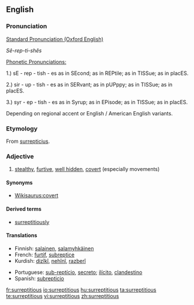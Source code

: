 ==English==

===Pronunciation===
{{rfp}}

[[Standard Pronunciation (Oxford English)]]

''
Sê-rep-ti-shês''

[[
Phonetic Pronunciations:]]

1.) sE - rep - tish - es     as in SEcond; as in REPtile; as in TISSue; as in placES.

2.) sir - up - tish - es     as in SERvant; as in pUPppy; as in TISSue; as in placES.

3.) syr - ep - tish - es     as in Syrup; as in EPisode; as in TISSue; as in placES.

Depending on regional accent or English / American English variants.

===Etymology===
From {{etyl|la}} [[surrepticius]].

===Adjective===
{{en-adj}}

# [[stealth]]y, [[furtive]], [[hidden|well hidden]], [[covert]] (especially movements)

====Synonyms====
* [[Wikisaurus:covert]]

====Derived terms====
* [[surreptitiously]]

====Translations====
{{trans-top|stealthy, furtive, well hidden, covert}}
* Finnish: [[salainen]], [[salamyhkäinen]]
* French: [[furtif]], [[subreptice]]
* Kurdish: [[dizîkî]], [[nehînî]], [[razberî]]
{{trans-mid}}
* Portuguese: [[sub-reptício]], [[secreto]]; [[ilícito]], [[clandestino]]
* Spanish: [[subrepticio]]
{{trans-bottom}}

[[fr:surreptitious]]
[[io:surreptitious]]
[[hu:surreptitious]]
[[ta:surreptitious]]
[[te:surreptitious]]
[[vi:surreptitious]]
[[zh:surreptitious]]